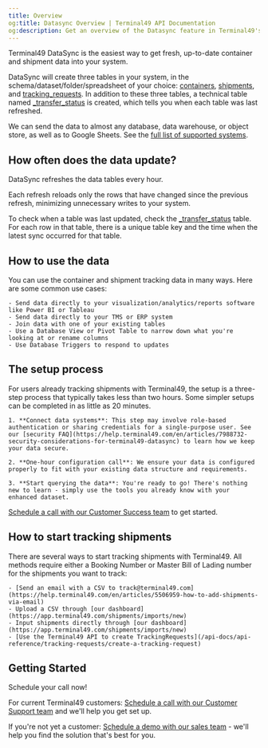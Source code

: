 ```yaml
---
title: Overview
og:title: Datasync Overview | Terminal49 API Documentation
og:description: Get an overview of the Datasync feature in Terminal49's API to streamline container tracking.
---
```

Terminal49 DataSync is the easiest way to get fresh, up-to-date container and shipment data into your system.

DataSync will create three tables in your system, in the schema/dataset/folder/spreadsheet of your choice: [containers](/datasync/table-properties/containers_rail), [shipments](/datasync/table-properties/shipments), and [tracking_requests](/datasync/table-properties/tracking-requests). In addition to these three tables, a technical table named [_transfer_status](/datasync/table-properties/transfer-status) is created, which tells you when each table was last refreshed.

We can send the data to almost any database, data warehouse, or object store, as well as to Google Sheets. See the [full list of supported systems](/datasync/supported-destinations).


## How often does the data update?
DataSync refreshes the data tables every hour.

Each refresh reloads only the rows that have changed since the previous refresh, minimizing unnecessary writes to your system.

To check when a table was last updated, check the [_transfer_status](/datasync/table-properties/transfer-status) table. For each row in that table, there is a unique table key and the time when the latest sync occurred for that table.


## How to use the data
You can use the container and shipment tracking data in many ways. Here are some common use cases:

    - Send data directly to your visualization/analytics/reports software like Power BI or Tableau
    - Send data directly to your TMS or ERP system
    - Join data with one of your existing tables
    - Use a Database View or Pivot Table to narrow down what you're looking at or rename columns
    - Use Database Triggers to respond to updates


## The setup process
For users already tracking shipments with Terminal49, the setup is a three-step process that typically takes less than two hours. Some simpler setups can be completed in as little as 20 minutes.

    1. **Connect data systems**: This step may involve role-based authentication or sharing credentials for a single-purpose user. See our [security FAQ](https://help.terminal49.com/en/articles/7988732-security-considerations-for-terminal49-datasync) to learn how we keep your data secure.
    
    2. **One-hour configuration call**: We ensure your data is configured properly to fit with your existing data structure and requirements.
    
    3. **Start querying the data**: You're ready to go! There's nothing new to learn - simply use the tools you already know with your enhanced dataset.

[Schedule a call with our Customer Success team](https://savvycal.com/Dylan-Sewell-1f9bae32/2c4b47c7) to get started.


## How to start tracking shipments
There are several ways to start tracking shipments with Terminal49. All methods require either a Booking Number or Master Bill of Lading number for the shipments you want to track:

    - [Send an email with a CSV to track@terminal49.com](https://help.terminal49.com/en/articles/5506959-how-to-add-shipments-via-email)
    - Upload a CSV through [our dashboard](https://app.terminal49.com/shipments/imports/new)
    - Input shipments directly through [our dashboard](https://app.terminal49.com/shipments/imports/new)
    - [Use the Terminal49 API to create TrackingRequests](/api-docs/api-reference/tracking-requests/create-a-tracking-request)


## Getting Started
Schedule your call now!

For current Terminal49 customers: [Schedule a call with our Customer Support team](https://savvycal.com/Dylan-Sewell-1f9bae32/2c4b47c7) and we'll help you get set up.

If you're not yet a customer: [Schedule a demo with our sales team](https://www.terminal49.com/contact) - we'll help you find the solution that's best for you.